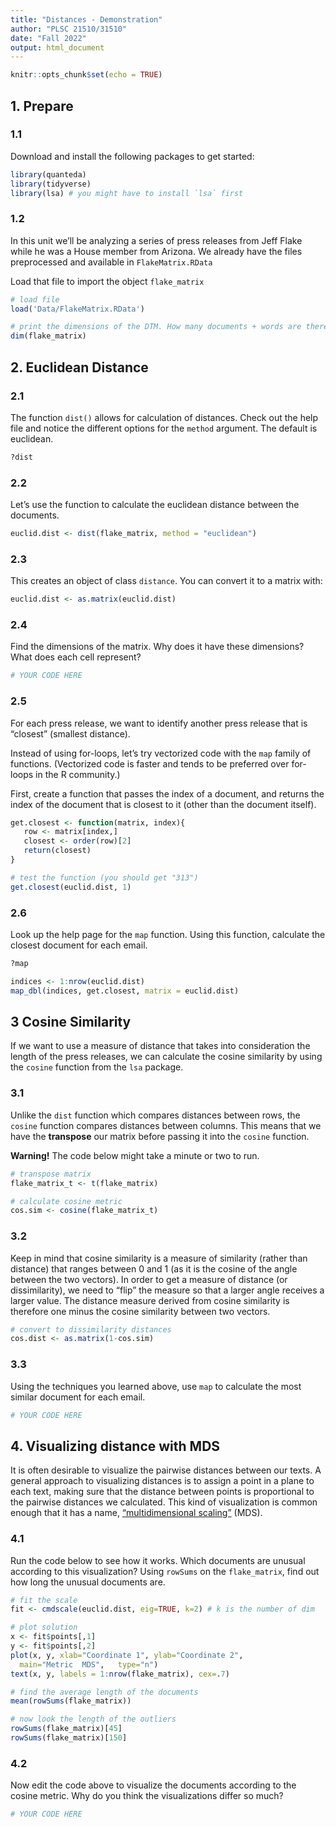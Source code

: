 ```yaml
---
title: "Distances - Demonstration"
author: "PLSC 21510/31510"
date: "Fall 2022"
output: html_document
---
```


```r
knitr::opts_chunk$set(echo = TRUE)
```

## 1. Prepare 

### 1.1 

Download and install the following packages to get started:

```r
library(quanteda)
library(tidyverse)
library(lsa) # you might have to install `lsa` first
```

### 1.2

In this unit we'll be analyzing a series of press releases from Jeff Flake while he was a House member from Arizona.  We already have the files preprocessed and available in `FlakeMatrix.RData`

Load that file to import the object `flake_matrix`

```r
# load file
load('Data/FlakeMatrix.RData')

# print the dimensions of the DTM. How many documents + words are there?
dim(flake_matrix)
```

## 2. Euclidean Distance

### 2.1 

The function `dist()` allows for calculation of distances. Check out the help file and notice the different options for the `method` argument. The default is euclidean.

```r
?dist
```

### 2.2 

Let's use the function to calculate the euclidean distance between the documents.

```r
euclid.dist <- dist(flake_matrix, method = "euclidean")
```

### 2.3 

This creates an object of class `distance`. You can convert it to a matrix with:

```r
euclid.dist <- as.matrix(euclid.dist)
```

### 2.4

Find the dimensions of the matrix. Why does it have these dimensions? What does each cell represent?

```r
# YOUR CODE HERE
```

### 2.5 

For each press release, we want to identify another press release that is "closest" (smallest distance).

Instead of using for-loops, let's try vectorized code with the `map` family of functions. (Vectorized code is faster and tends to be preferred over for-loops in the R community.)

First, create a function that passes the index of a document, and returns the index of the document that is closest to it (other than the document itself).

```r
get.closest <- function(matrix, index){
   row <- matrix[index,]
   closest <- order(row)[2]
   return(closest)
}

# test the function (you should get "313")
get.closest(euclid.dist, 1)
```

### 2.6

Look up the help page for the `map` function. Using this function, calculate the closest document for each email.

```r
?map

indices <- 1:nrow(euclid.dist)
map_dbl(indices, get.closest, matrix = euclid.dist)
```

## 3 Cosine Similarity

If we want to use a measure of distance that takes into consideration the length of the press releases, we can calculate the cosine similarity by using the `cosine` function from the `lsa` package.

### 3.1 

Unlike the `dist` function which compares distances between rows, the `cosine` function compares distances between columns. This means that we have the **transpose** our matrix before passing it into the `cosine` function.

**Warning!** The code below might take a minute or two to run.

```r
# transpose matrix
flake_matrix_t <- t(flake_matrix)

# calculate cosine metric
cos.sim <- cosine(flake_matrix_t)
```

### 3.2

Keep in mind that cosine similarity is a measure of similarity (rather than distance) that ranges between 0 and 1 (as it is the cosine of the angle between the two vectors). In order to get a measure of distance (or dissimilarity), we need to "flip" the measure so that a larger angle receives a larger value. The distance measure derived from cosine similarity is therefore one minus the cosine similarity between two vectors.

```r
# convert to dissimilarity distances
cos.dist <- as.matrix(1-cos.sim) 
```

### 3.3

Using the techniques you learned above, use `map` to calculate the most similar document for each email.

```r
# YOUR CODE HERE
```

## 4. Visualizing distance with MDS

It is often desirable to visualize the pairwise distances between our texts. A general approach to visualizing distances is to assign a point in a plane to each text, making sure that the distance between points is proportional to the pairwise distances we calculated. This kind of visualization is common enough that it has a name, ["multidimensional scaling"](https://en.wikipedia.org/wiki/Multidimensional_scaling) (MDS).

### 4.1 

Run the code below to see how it works. Which documents are unusual according to this visualization? Using `rowSums` on the `flake_matrix`, find out how long the unusual documents are.

```r
# fit the scale
fit <- cmdscale(euclid.dist, eig=TRUE, k=2) # k is the number of dim

# plot solution 
x <- fit$points[,1]
y <- fit$points[,2]
plot(x, y, xlab="Coordinate 1", ylab="Coordinate 2", 
  main="Metric	MDS",	type="n")
text(x, y, labels = 1:nrow(flake_matrix), cex=.7)

# find the average length of the documents
mean(rowSums(flake_matrix))

# now look the length of the outliers
rowSums(flake_matrix)[45]
rowSums(flake_matrix)[150]
```

### 4.2

Now edit the code above to visualize the documents according to the cosine metric. Why do you think the visualizations differ so much?

```r
# YOUR CODE HERE
```
